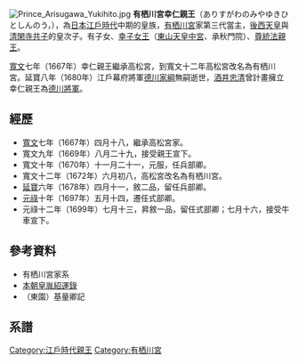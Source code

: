 [[File:Prince_Arisugawa_Yukihito.jpg|thumb]]
'''有栖川宮幸仁親王'''（ありすがわのみやゆきひとしんのう，{{bd|1656年|4月9日（[[明曆|明曆]]二年三月十五）|1699年|8月20日（[[元祿|元祿]]十二年七月二十五）}}），為[[日本|日本]][[江戶時代|江戶時代]]中期的皇族，[[有栖川宮|有栖川宮]]家第三代當主，[[後西天皇|後西天皇]]與[[清閑寺共子|清閑寺共子]]的皇次子。有子女{{link-ja|有栖川宮正仁親王|有栖川宮正仁親王|正仁親王}}、[[幸子女王|幸子女王]]（[[東山天皇|東山天皇]][[中宮|中宮]]、承秋門院）、[[尊統法親王|尊統法親王]]。

[[寬文|寬文]]七年（1667年）幸仁親王繼承高松宮，到寬文十二年高松宮改名為有栖川宮。延寶八年（1680年）江戶幕府將軍[[德川家綱|德川家綱]]無嗣逝世，[[酒井忠清|酒井忠清]]曾計畫擁立幸仁親王為[[德川將軍家|德川將軍]]。

==經歷==
* [[寬文|寬文]]七年（1667年）四月十八，繼承高松宮家。
* 寬文九年（1669年）八月二十九，接受親王宣下。
* 寬文十年（1670年）十一月二十一，元服，任兵部卿。
* 寬文十二年（1672年）六月初八，高松宮改名為有栖川宮。
* [[延寶|延寶]]六年（1678年）四月十一，敘二品，留任兵部卿。
* [[元祿|元祿]]十年（1697年）五月十四，遷任式部卿。
* 元祿十二年（1699年）七月十三，昇敘一品，留任式部卿；七月十六，接受牛車宣下。

==參考資料==
*有栖川宮家系
*[[本朝皇胤紹運錄|本朝皇胤紹運錄]]
*（東園）基量卿記

==系譜==
{{日本皇室江戶前期}}

{{start box}}
{{s-before|[[後西天皇|良仁親王]]}}
{{s-title|[[有栖川宮|有栖川宮]]家第3代當主|1667年6月9日1699年8月20日}}
{{s-after|{{link-ja|有栖川宮正仁親王|有栖川宮正仁親王|正仁親王}}}}
{{end box}}

{{有栖川宮}}

[[Category:江戶時代親王|Category:江戶時代親王]]
[[Category:有栖川宮|Category:有栖川宮]]
